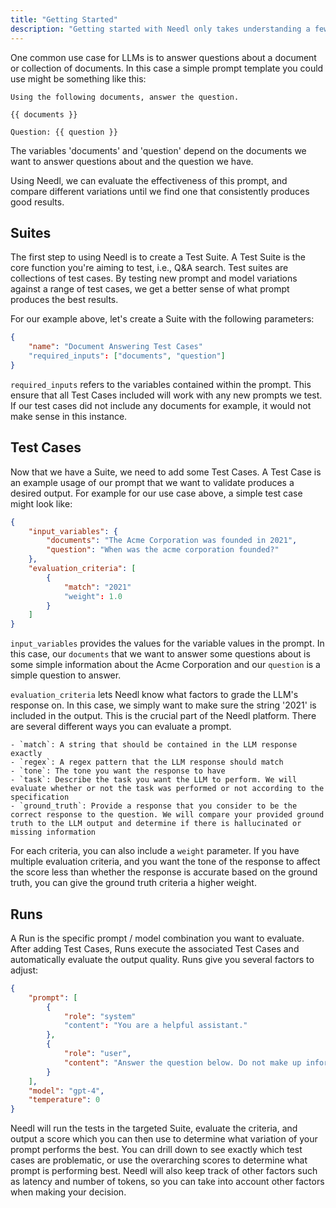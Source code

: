 ```yaml
---
title: "Getting Started"
description: "Getting started with Needl only takes understanding a few key concepts."
---
```


One common use case for LLMs is to answer questions about a document or collection of documents. In this case a simple prompt template you could use might be something like this:

```
Using the following documents, answer the question.

{{ documents }}

Question: {{ question }}
```

The variables 'documents' and 'question' depend on the documents we want to answer questions about and the question we have.

Using Needl, we can evaluate the effectiveness of this prompt, and compare different variations until we find one that consistently produces good results.


## Suites

The first step to using Needl is to create a Test Suite. A Test Suite is the core function you're aiming to test, i.e., Q&A search.  Test suites are collections of test cases. By testing new prompt and model variations against a range of test cases, we get a better sense of what prompt produces the best results. 

For our example above, let's create a Suite with the following parameters:

```json
{
    "name": "Document Answering Test Cases"
    "required_inputs": ["documents", "question"]
}
```

`required_inputs` refers to the variables contained within the prompt. This ensure that all Test Cases included will work with any new prompts we test. If our test cases did not include any documents for example, it would not make sense in this instance.



## Test Cases
Now that we have a Suite, we need to add some Test Cases. A Test Case is an example usage of our prompt that we want to validate produces a desired output. For example for our use case above, a simple test case might look like:

```json
{
    "input_variables": {
        "documents": "The Acme Corporation was founded in 2021",
        "question": "When was the acme corporation founded?"
    },
    "evaluation_criteria": [
        {
            "match": "2021"
            "weight": 1.0
        }
    ]
}
```

`input_variables` provides the values for the variable values in the prompt. In this case, our `documents` that we want to answer some questions about is some simple information about the Acme Corporation and our `question` is a simple question to answer.

`evaluation_criteria` lets Needl know what factors to grade the LLM's response on. In this case, we simply want to make sure the string '2021' is included in the output. This is the crucial part of the Needl platform. There are several different ways you can evaluate a prompt.

    - `match`: A string that should be contained in the LLM response exactly
    - `regex`: A regex pattern that the LLM response should match
    - `tone`: The tone you want the response to have
    - `task`: Describe the task you want the LLM to perform. We will evaluate whether or not the task was performed or not according to the specification
    - `ground_truth`: Provide a response that you consider to be the correct response to the question. We will compare your provided ground truth to the LLM output and determine if there is hallucinated or missing information

For each criteria, you can also include a `weight` parameter. If you have multiple evaluation criteria, and you want the tone of the response to affect the score less than whether the response is accurate based on the ground truth, you can give the ground truth criteria a higher weight.

## Runs

A Run is the specific prompt / model combination you want to evaluate. After adding Test Cases, Runs execute the associated Test Cases and automatically evaluate the output quality. Runs give you several factors to adjust:

```json
{
    "prompt": [
        {
            "role": "system"
            "content": "You are a helpful assistant."
        },
        {
            "role": "user",
            "content": "Answer the question below. Do not make up information. Only reference information included in the documents provided.\n\n{{ documents }}\n\nQuestion: {{ question }}"
        }
    ],
    "model": "gpt-4",
    "temperature": 0
}
```

Needl will run the tests in the targeted Suite, evaluate the criteria, and output a score which you can then use to determine what variation of your prompt performs the best. You can drill down to see exactly which test cases are problematic, or use the overarching scores to determine what prompt is performing best. Needl will also keep track of other factors such as latency and number of tokens, so you can take into account other factors when making your decision.